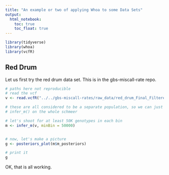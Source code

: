 ```yaml
---
title: "An example or two of applying Whoa to some Data Sets"
output: 
  html_notebook:
    toc: true
    toc_float: true
---
```




```r
library(tidyverse)
library(whoa)
library(vcfR)
```

## Red Drum

Let us first try the red drum data set.  This is in the gbs-miscall-rate repo.

```r
# paths here not reproducible
# read the vcf
v <- read.vcfR("../../gbs-miscall-rates/raw_data/red_drum_Final_Filtered_SNPs.vcf.gz")

# these are all considered to be a separate population, so we can just run
# infer_m() on the whole schmeer

# let's shoot for at least 50K genotypes in each bin
m <- infer_m(v, minBin = 50000)


# now, let's make a picture
g <- posteriors_plot(m$m_posteriors)

# print it
g

```


OK, that is all working.

